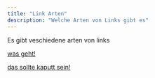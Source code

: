 ```yaml
---
title: "Link Arten"
description: "Welche Arten von Links gibt es"
---
```


Es gibt veschiedene arten von links

 [was geht!](https://google.de)

[das sollte kaputt sein!](/links/kaputt)